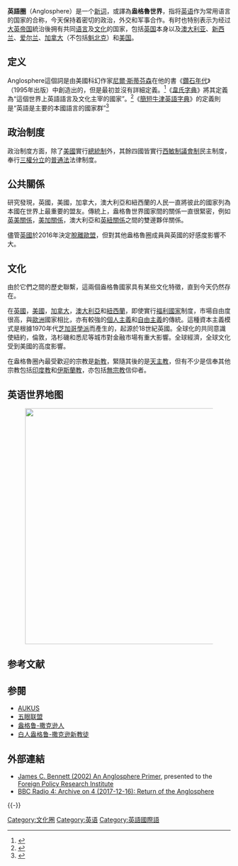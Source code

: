 {{For|以英語爲官方語言的國家和地區|英语国家和地区列表}}
{{noteTA
|G1=地名
|G2=Show
|G3=PoliticiansUK
|1=zh-cn:澳大利亚;zh-hk:澳洲;
}}
{{Expand language|en}}

'''英語圈'''（Anglosphere）是一个[[新词|新词]]，或譯為'''盎格魯世界'''，指将[[英语|英语]]作为常用语言的国家的合称，今天保持着密切的政治，外交和军事合作。有时也特别表示为经过[[大英帝国|大英帝国]]統治後拥有共同[[语言|语言]]及[[文化|文化]]的国家，包括[[英国|英国]]本身以及[[澳大利亚|澳大利亚]]、[[新西兰|新西兰]]、[[爱尔兰|爱尔兰]]、[[加拿大|加拿大]]（不包括[[魁北克|魁北克]]）和[[美国|美国]]。

== 定义 ==
Anglosphere這個詞是由美國科幻作家[[尼爾·斯蒂芬森|尼爾·斯蒂芬森]]在他的書《[[鑽石年代|鑽石年代]]》（1995年出版）中創造出的，但是最初並沒有詳細定義。<ref>{{Cite web |url=http://www.wordspy.com/words/Anglosphere.asp |title=Word Spy |accessdate=2013-03-19 |archive-date=2014-10-27 |archive-url=https://web.archive.org/web/20141027231911/http://www.wordspy.com/words/Anglosphere.asp |dead-url=no }}</ref>《[[韋氏字典|韋氏字典]]》將其定義為“這個世界上英語語言及文化主宰的國家”。<ref>{{cite web |url=http://www.merriam-webster.com/dictionary/anglosphere |title=Anglosphere |year=2012 |work=Free Merriam-Webster Dictionary |publisher=Merriam-Webster, Incorporated |accessdate=30 November 2012 |archive-date=2020-11-11 |archive-url=https://web.archive.org/web/20201111200838/https://www.merriam-webster.com/dictionary/Anglosphere |dead-url=no }}</ref>《[[簡短牛津英語字典|簡短牛津英語字典]]》的定義則是“英語是主要的本國語言的國家群”<ref>{{ShorterOxfordEnglishDictionary}}</ref>

== 政治制度 ==
政治制度方面，除了[[美國|美國]]實行[[總統制|總統制]]外，其餘四國皆實行[[西敏制|西敏制]][[議會制|議會制]]民主制度，奉行[[三權分立|三權分立]]的[[普通法|普通法]]法律制度。

== 公共關係 ==
研究發現，英國，美國，加拿大，澳大利亞和紐西蘭的人民一直將彼此的國家列為本國在世界上最重要的盟友。傳統上，盎格魯世界國家間的關係一直很緊密，例如[[英美關係|英美關係]]，[[美加關係|美加關係]]，澳大利亞和[[英國－紐西蘭關係|英紐關係]]之間的雙邊夥伴關係。

儘管[[英國|英國]]於2016年決定[[英國脫歐|脫離歐盟]]，但對其他盎格魯圈成員與英國的好感度影響不大。

== 文化 ==
由於它們之間的歷史聯繫，這兩個盎格魯國家具有某些文化特徵，直到今天仍然存在。

在[[英國|英國]]，[[美國|美國]]，[[加拿大|加拿大]]，[[澳大利亞|澳大利亞]]和[[紐西蘭|紐西蘭]]，即使實行[[福利國家|福利國家]]制度，市場自由度很高，與[[歐洲|歐洲]]國家相比，亦有較強的[[個人主義|個人主義]]和[[自由主義|自由主義]]的傳統。這種資本主義模式是根據1970年代[[芝加哥經濟學派|芝加哥學派]]而產生的，起源於18世紀英國。全球化的共同意識使紐約，倫敦，洛杉磯和悉尼等城市對金融市場有重大影響。全球經濟，全球文化受到美國的高度影響。

在盎格魯圈內最受歡迎的宗教是[[新教|新教]]，緊隨其後的是[[天主教|天主教]]，但有不少是信奉其他宗教包括[[印度教|印度教]]和[[伊斯蘭教|伊斯蘭教]]，亦包括[[無宗教|無宗教]]信仰者。

== 英语世界地图 ==
[[File:Anglospeak.svg|thumb|750x533px|center|{{legend|#0000ff|英语为国家语言或者主要语言的国家}}
{{legend|#8ddada|英语作为官方语言或者在科学界及上层社会使用，但不是主要语言}}]]

== 参考文献 ==
{{Reflist}}

== 参閱 ==
* [[AUKUS|AUKUS]]
* [[五眼联盟|五眼联盟]]
* [[盎格鲁-撒克逊人|盎格鲁-撒克逊人]]
* [[白人盎格鲁-撒克逊新教徒|白人盎格鲁-撒克逊新教徒]]

==外部連結==
{{Wiktionary|anglosphere}}
*[https://web.archive.org/web/20140210210247/http://explorersfoundation.org/archive/anglosphere_primer.pdf James C. Bennett (2002) An Anglosphere Primer], presented to the [[Foreign_Policy_Research_Institute|Foreign Policy Research Institute]]
*[http://www.bbc.co.uk/programmes/b09j6qz8 BBC Radio 4: Archive on 4 (2017-12-16): Return of the Anglosphere] {{Wayback|url=http://www.bbc.co.uk/programmes/b09j6qz8 |date=20201109041717 }}
{{-}}
{{English official language map|state=collapsed}}
{{語言圈|state=collapsed}}

[[Category:文化圈|Category:文化圈]]
[[Category:英语|Category:英语]]
[[Category:英語國際語|Category:英語國際語]]